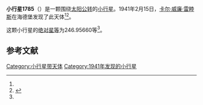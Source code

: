 {{Infobox planet
| bgcolour = #FFFFC0
| name = 1785 Wurm
| symbol = 
| image = 
| caption = 
| discovery = yes
| discovery_ref = 
| discoverer = [[卡尔·威廉·雷睦斯|卡尔·威廉·雷睦斯]]
| discovery_site = [[海德堡|海德堡]] 
| discovered = 1941年2月15日
| designations = yes
| mp_name = 
| named_after = 
| alt_names = 1941 CD/ 1931 DR / 1951 CH
| mp_category = [[主带小行星|主带小行星]]
| orbit_ref = <ref name="a">[http://ssd.jpl.nasa.gov/sbdb.cgi?sstr=1785 1785 Wurm] {{Wayback|url=http://ssd.jpl.nasa.gov/sbdb.cgi?sstr=1785 |date=20210121064214 }}，小行星數據庫瀏覽器（JPL Small-Body Database Browser）－[[美国国家航空航天局|美国国家航空航天局]]喷气推进实验室</ref>
| epoch = 2456400.5 (2013年4月18日更新)
| aphelion = {{convert|2.3906739|AU|km|3|abbr=on|lk=out}}
| perihelion = {{convert|2.0804235|AU|km|3|abbr=on}}
| semimajor = {{convert|2.2355487|AU|km|3|abbr=on}}
| eccentricity = 0.0693902
| period = 1220.884615 [[日|日]]<br />3.34[[儒略年|儒略年]]
| avg_speed = 
| inclination = 3.77395
| asc_node = 283.34485
| mean_anomaly = 
| arg_peri = 246.95660
| satellites = 
| physical_characteristics = yes
| dimensions = 
| mass = 
| density = 
| surface_grav = 
| escape_velocity = 
| sidereal_day = 
| axial_tilt = 
| pole_ecliptic_lat = 
| pole_ecliptic_lon = 
| albedo = 
| temperatures= 
| temp_name1 = 
| mean_temp_1 = 
| max_temp_1 = 
| temp_name2 = 
| max_temp_2 = 
| spectral_type = 
| abs_magnitude = 246.95660
}}

'''小行星1785'''（{{lang-en|1785 Wurm}}）是一颗围绕[[太阳|太阳]][[公转|公转]]的[[小行星|小行星]]。1941年2月15日，[[卡尔·威廉·雷睦斯|卡尔·威廉·雷睦斯]]在海德堡发现了此天体<ref name="a" /><ref>{{cite news|title=小行星列表|url=http://cfa-www.harvard.edu/iau/lists/NumberedMPs.txt|accessdate=2013-07-08|newspaper=哈佛大学|archive-date=2008-05-17|archive-url=https://web.archive.org/web/20080517010638/http://cfa-www.harvard.edu/iau/lists/NumberedMPs.txt|dead-url=no}}</ref>。

这颗小行星的[[绝对星等|绝对星等]]为246.95660等<ref name="a" />。

==参考文献==
{{reflist}}
{{Minor Planet Number|[[小行星1784|小行星1784]]|[[小行星1786|小行星1786]]}}

{{小天体}}

[[Category:小行星带天体|Category:小行星带天体]]
[[Category:1941年发现的小行星|Category:1941年发现的小行星]]

{{asteroid-stub}}